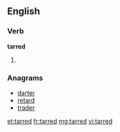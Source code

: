 ==English==

===Verb===
'''tarred'''

# {{past of|tar}}

===Anagrams===
* [[darter]]
* [[retard]]
* [[trader]]

[[et:tarred]]
[[fr:tarred]]
[[mg:tarred]]
[[vi:tarred]]
